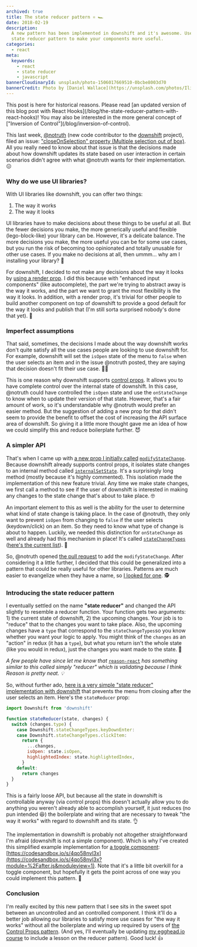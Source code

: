 ```yaml
---
archived: true
title: The state reducer pattern ⚛️ 🏎
date: 2018-02-19
description:
  A new pattern has been implemented in downshift and it's awesome. Use the
  state reducer pattern to make your components more useful.
categories:
  - react
meta:
  keywords:
    - react
    - state reducer
    - javascript
bannerCloudinaryId: unsplash/photo-1506017669510-0bcbe8003d70
bannerCredit: Photo by [Daniel Wallace](https://unsplash.com/photos/IliTEyruu7U)
---
```


<callout-danger>
  This post is here for historical reasons. Please read [an updated version of
  this blog post with React
  Hooks](/blog/the-state-reducer-pattern-with-react-hooks)! You may also be
  interested in the more general concept of ["Inversion of
  Control"](/blog/inversion-of-control).
</callout-danger>

This last week, [@notruth](https://github.com/notruth) (new code contributor to
the
[downshift](https://github.com/downshift-js/downshift/blob/master/README.md#contributors)
project), filed an issue:
["closeOnSelection" property (Multiple selection out of box)](https://github.com/downshift-js/downshift/issues/319).
All you really need to know about that issue is that the decisions made about
how downshift updates its state based on user interaction in certain scenarios
didn't agree with what @notruth wants for their implementation. 😖

### Why do we use UI libraries?

With UI libraries like downshift, you can offer two things:

1.  The way it works
2.  The way it looks

UI libraries have to make decisions about these things to be useful at all. But
the fewer decisions you make, the more generically useful and flexible
(lego-block-like) your library can be. However, it's a delicate balance. The
more decisions you make, the more useful you can be for some use cases, but you
run the risk of becoming too opinionated and totally unusable for other use
cases. If you make no decisions at all, then ummm... why am I installing your
library? 🤔

For downshift, I decided to not make any decisions about the way it looks by
[using a render prop](https://cdb.reacttraining.com/use-a-render-prop-50de598f11ce).
I did this because with "enhanced input components" (like autocomplete), the
part we're trying to abstract away is the way it works, and the part we want to
grant the most flexibility is the way it looks. In addition, with a render prop,
it's trivial for other people to build another component on top of downshift to
provide a good default for the way it looks and publish that (I'm still sorta
surprised nobody's done that yet). 🤨

### Imperfect assumptions

That said, sometimes, the decisions I made about the way downshift works don't
quite satisfy all the use cases people are looking to use downshift for. For
example, downshift will set the `isOpen` state of the menu to `false` when the
user selects an item and in the issue @notruth posted, they are saying that
decision doesn't fit their use case. 🤷‍♂️

This is one reason why downshift supports
[control props](https://github.com/downshift-js/downshift#control-props). It
allows you to have complete control over the internal state of downshift. In
this case, @notruth could have controlled the `isOpen` state and use the
`onStateChange` to know when to update their version of that state. However,
that's a fair amount of work, so it's understandable why @notruth would prefer
an easier method. But the suggestion of adding a new prop for that didn't seem
to provide the benefit to offset the cost of increasing the API surface area of
downshift. So giving it a little more thought gave me an idea of how we could
simplify this and reduce boilerplate further. 😈

### A simpler API

That's when I came up with
[a new prop I initially called](https://github.com/downshift-js/downshift/issues/319#issuecomment-361640218)
[`modifyStateChange`](https://github.com/downshift-js/downshift/issues/319#issuecomment-361640218).
Because downshift already supports control props, it isolates state changes to
an internal method called
[`internalSetState`](https://github.com/downshift-js/downshift/blob/118a87234a9331e716142acfb95eb411cc4f8015/src/downshift.js#L302-L410).
It's a surprisingly long method (mostly because it's highly commented). This
isolation made the implementation of this new feature trivial. Any time we make
state changes, we first call a method to see if the user of downshift is
interested in making any changes to the state change that's about to take place.
🤓

An important element to this as well is the ability for the user to determine
what kind of state change is taking place. In the case of @notruth, they only
want to prevent `isOpen` from changing to `false` if the user selects
(keydown/click) on an item. So they need to know what type of change is about to
happen. Luckily, we needed this distinction for `onStateChange` as well and
already had this mechanism in place! It's called
[`stateChangeTypes`](https://github.com/downshift-js/downshift#statechangetypes)
([here's the current list](https://github.com/downshift-js/downshift/blob/118a87234a9331e716142acfb95eb411cc4f8015/src/downshift.js#L103-L119)).
🤖

So, @notruth opened
[the pull request](https://github.com/downshift-js/downshift/pull/320) to add
the `modifyStateChange`. After considering it a little further, I decided that
this could be generalized into a pattern that could be really useful for other
libraries. Patterns are much easier to evangelize when they have a name, so
[I looked for one](https://twitter.com/kentcdodds/status/958707800292470784). 🕵️

### Introducing the state reducer pattern

I eventually settled on the name **"state reducer"** and changed the API
slightly to resemble a reducer function. Your function gets two arguments: 1)
the current state of downshift, 2) the upcoming changes. Your job is to "reduce"
that to the changes you want to take place. Also, the upcoming changes have a
`type` that correspond to the `stateChangeTypes`so you know whether you want
your logic to apply. You might think of the `changes` as an "action" in redux
(it has a `type`), but what you return isn't the whole state (like you would in
redux), just the changes you want made to the state. 🔁

_A few people have since let me know that_
[`reason-react`](https://github.com/reasonml/reason-react) _has something
similar to this called simply "reducer" which is validating because I think
Reason is pretty neat. 💡_

So, without further ado,
[here is a very simple "state reducer" implementation with downshift](https://codesandbox.io/s/zy92xrwr3)
that prevents the menu from closing after the user selects an item. Here's the
`stateReducer` prop:

```js
import Downshift from 'downshift'

function stateReducer(state, changes) {
  switch (changes.type) {
    case Downshift.stateChangeTypes.keyDownEnter:
    case Downshift.stateChangeTypes.clickItem:
      return {
        ...changes,
        isOpen: state.isOpen,
        highlightedIndex: state.highlightedIndex,
      }
    default:
      return changes
  }
}
```

This is a fairly loose API, but because all the state in downshift is
controllable anyway (via control props) this doesn't actually allow you to do
anything you weren't already able to accomplish yourself, it just reduces (no
pun intended 😆) the boilerplate and wiring that are necessary to tweak "the way
it works" with regard to downshift and its state. 👌

The implementation in downshift is probably not altogether straightforward I'm
afraid (downshift is not a simple component). Which is why I've created this
simplified example implementation for
[a toggle component](https://egghead.io/lessons/react-build-a-toggle-component):
[https://codesandbox.io/s/4qo58nvl3x](https://codesandbox.io/s/4qo58nvl3x?module=%2Fafter.js&moduleview=1).
Note that it's a little bit overkill for a toggle component, but hopefully it
gets the point across of one way you could implement this pattern. 🤝

### Conclusion

I'm really excited by this new pattern that I see sits in the sweet spot between
an uncontrolled and an controlled component. I think it'll do a better job
allowing our libraries to satisfy more use cases for "the way it works" without
all the boilerplate and wiring up required by users of
[the Control Props pattern](https://egghead.io/lessons/react-make-controlled-react-components-with-control-props).
(And yes, I'll eventually be updating
[my egghead.io course](http://kcd.im/advanced-react) to include a lesson on the
reducer pattern). Good luck! 👍
